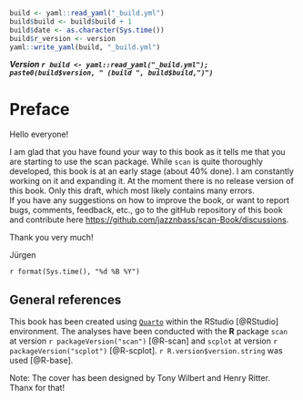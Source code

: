 ```r
build <- yaml::read_yaml("_build.yml")
build$build <- build$build + 1
build$date <- as.character(Sys.time())
build$r_version <- version
yaml::write_yaml(build, "_build.yml")
```

***Version `r build <- yaml::read_yaml("_build.yml"); paste0(build$version, " (build ", build$build,")")`***

# Preface {.unnumbered}

Hello everyone!

I am glad that you have found your way to this book as it tells me that you are starting to use the scan package. While `scan` is quite thoroughly developed, this book is at an early stage (about 40% done). I am constantly working on it and expanding it. At the moment there is no release version of this book. Only this draft, which most likely contains many errors.\
If you have any suggestions on how to improve the book, or want to report bugs, comments, feedback, etc., go to the gitHub repository of this book and contribute here <https://github.com/jazznbass/scan-Book/discussions>.

Thank you very much!

Jürgen

`r format(Sys.time(), "%d %B %Y")`

## General references {.unnumbered}

This book has been created using [`Quarto`](https://quarto.org/) within the RStudio [@RStudio] environment. The analyses have been conducted with the **R** package `scan` at version `r packageVersion("scan")` [@R-scan] and `scplot` at version `r packageVersion("scplot")` [@R-scplot]. `r R.version$version.string` was used [@R-base].

Note: The cover has been designed by Tony Wilbert and Henry Ritter.\
Thanx for that!
